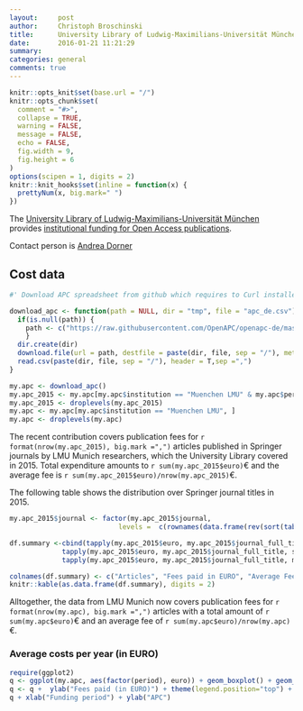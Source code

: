```yaml
---
layout:     post
author:  	Christoph Broschinski
title:      University Library of Ludwig-Maximilians-Universität München releases expenditures for Springer journal articles in 2015
date:       2016-01-21 11:21:29
summary:    
categories: general
comments: true
---
```



```r
knitr::opts_knit$set(base.url = "/")
knitr::opts_chunk$set(
  comment = "#>",
  collapse = TRUE,
  warning = FALSE, 
  message = FALSE,
  echo = FALSE,
  fig.width = 9,
  fig.height = 6
)
options(scipen = 1, digits = 2)
knitr::knit_hooks$set(inline = function(x) {
  prettyNum(x, big.mark=" ")
})
```

The [University Library of Ludwig-Maximilians-Universität München](http://www.en.ub.uni-muenchen.de/index.html) provides [institutional funding for Open Access publications](http://www.en.ub.uni-muenchen.de/writing/open-access-publishing/funding/index.html).

Contact person is [Andrea Dorner](http://epub.ub.uni-muenchen.de/contact.html)


## Cost data


```r
#' Download APC spreadsheet from github which requires to Curl installed

download_apc <- function(path = NULL, dir = "tmp", file = "apc_de.csv"){
  if(is.null(path)) {
    path <- c("https://raw.githubusercontent.com/OpenAPC/openapc-de/master/data/apc_de.csv")
    } 
  dir.create(dir) 
  download.file(url = path, destfile = paste(dir, file, sep = "/"), method = "curl")
  read.csv(paste(dir, file, sep = "/"), header = T,sep =",")
}

my.apc <- download_apc()
my.apc_2015 <- my.apc[my.apc$institution == "Muenchen LMU" & my.apc$period == 2015, ]
my.apc_2015 <- droplevels(my.apc_2015)
my.apc <- my.apc[my.apc$institution == "Muenchen LMU", ]
my.apc <- droplevels(my.apc)
``````

The recent contribution covers publication fees for `r format(nrow(my.apc_2015), big.mark =",")` articles published in Springer journals by LMU Munich researchers, which the University Library covered in 2015. Total expenditure amounts to `r sum(my.apc_2015$euro)`€ and the average fee is `r sum(my.apc_2015$euro)/nrow(my.apc_2015)`€.

The following table shows the distribution over Springer journal titles in 2015.


```r
my.apc_2015$journal <- factor(my.apc_2015$journal, 
                           levels =  c(rownames(data.frame(rev(sort(table(my.apc_2015$journal)))))))

df.summary <-cbind(tapply(my.apc_2015$euro, my.apc_2015$journal_full_title, length),
             tapply(my.apc_2015$euro, my.apc_2015$journal_full_title, sum),
             tapply(my.apc_2015$euro, my.apc_2015$journal_full_title, mean))

colnames(df.summary) <- c("Articles", "Fees paid in EURO", "Average Fee paid")
knitr::kable(as.data.frame(df.summary), digits = 2)
```

Alltogether, the data from LMU Munich now covers publication fees for `r format(nrow(my.apc), big.mark =",")` articles with a total amount of `r sum(my.apc$euro)`€ and an average fee of `r sum(my.apc$euro)/nrow(my.apc)`€.


###  Average costs per year (in EURO)

```r
require(ggplot2)
q <- ggplot(my.apc, aes(factor(period), euro)) + geom_boxplot() + geom_point(alpha = 1/10, size = 4)
q <- q +  ylab("Fees paid (in EURO)") + theme(legend.position="top") + theme_bw(base_size = 18)
q + xlab("Funding period") + ylab("APC")
```



